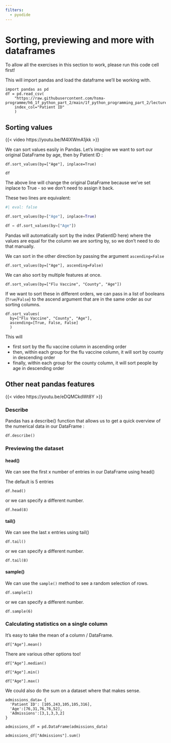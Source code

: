 ```yaml
---
filters:
  - pyodide
---
```


# Sorting, previewing and more with dataframes

:::{.callout-tip}

To allow all the exercises in this section to work, please run this code cell first!

This will import pandas and load the dataframe we'll be working with.

```pyodide-python
import pandas as pd
df = pd.read_csv(
    "https://raw.githubusercontent.com/hsma-programme/h6_1f_python_part_2/main/1f_python_programming_part_2/lecture_examples/input_data.csv",
    index_col="Patient ID"
    )
```

:::

## Sorting values

{{< video https://youtu.be/M4lXWmA1jkk >}}

We can sort values easily in Pandas.  Let’s imagine we want to sort our original DataFrame by age, then by Patient ID :

```pyodide-python
df.sort_values(by=["Age"], inplace=True)

df
```

The above line will change the original DataFrame because we’ve set inplace to True - so we don't need to assign it back.

These two lines are equivalent:

```python
#| eval: false

df.sort_values(by=["Age"], inplace=True)

df = df.sort_values(by=["Age"])
```

Pandas will automatically sort by the index (PatientID here) where the values are equal for the column we are sorting by, so we don’t need to do that manually.

We can sort in the other direction by passing the argument `ascending=False`

```pyodide-python
df.sort_values(by=["Age"], ascending=False)
```

We can also sort by multiple features at once.

```pyodide-python
df.sort_values(by=["Flu Vaccine", "County", "Age"])
```

If we want to sort these in different orders, we can pass in a list of booleans (`True`/`False`) to the ascend argument that are in the same order as our sorting columns.

```pyodide-python
df.sort_values(
  by=["Flu Vaccine", "County", "Age"],
  ascending=[True, False, False]
  )
```

This will

- first sort by the flu vaccine column in ascending order
- then, within each group for the flu vaccine column, it will sort by county in descending order
- finally, within each group for the county column, it will sort people by age in descending order

## Other neat pandas features

{{< video https://youtu.be/eDQMCkdWt8Y >}}

### Describe

Pandas has a describe() function that allows us to get a quick overview of the numerical data in our DataFrame :

```pyodide-python
df.describe()
```


### Previewing the dataset

#### head()

We can see the first x number of entries in our DataFrame using head()

The default is 5 entries

```pyodide-python
df.head()
```

or we can specify a different number.

```pyodide-python
df.head(8)
```

#### tail()

We can see the last x entries using tail()

```pyodide-python
df.tail()
```

or we can specify a different number.

```pyodide-python
df.tail(8)
```

#### sample()

We can use the `sample()` method to see a random selection of rows.

```pyodide-python
df.sample(1)
```

or we can specify a different number.

```pyodide-python
df.sample(6)
```

### Calculating statistics on a single column

It’s easy to take the mean of a column / DataFrame.

```pyodide-python
df["Age"].mean()
```

There are various other options too!

```pyodide-python
df["Age"].median()
```

```pyodide-python
df["Age"].min()
```

```pyodide-python
df["Age"].max()
```

We could also do the sum on a dataset where that makes sense.

```pyodide-python
admissions_data= {
  'Patient ID': [105,243,105,105,316],
  'Age':[76,31,76,76,52],
  'Admissions':[3,1,3,3,2]
}

admissions_df = pd.DataFrame(admissions_data)

admissions_df["Admissions"].sum()
```
